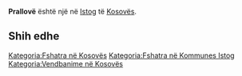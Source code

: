 {{Fshat në 
 | Emri                = Prallovë
 | EmriAlt                = 
 | NAME_SHORT_FORM=      
 | NAME_GENERIC=      
 | NAME_SORT_NAME_RO=      PRALLOVE
 | FULL_NAME_RO = Prallovë
 | FULL_NAME_ND_RO=Prallove
 | SORT_NAME_RG=PRALLOVE
 | FULL_NAME_RG=Prallovë
 | FULL_NAME_ND_RG=Prallove
 | SRP_NAME_SHORT_FORM=      
 | SRP_NAME_GENERIC=      
 | SRP_NAME_SORT_NAME_RO=      
 | SRP_FULL_NAME_RO = 
 | SRP_FULL_NAME_ND_RO=
 | SRP_SORT_NAME_RG=
 | SRP_FULL_NAME_RG=
 | SRP_FULL_NAME_ND_RG=
 | Emri (Rasa dhanore) = 
 | Figura              = 
 | Shteti              = Kosovo
 | Komuna              = Istog
 | Kodi postar         = 
 | Sipërfaqja          = 

 | Popullsia           = 

 | Regj. i popullsisë  = 
 | Dend. e popullsisë  = 
 | Faqja zyrtare       = 
 <!--- Koordinatat ----> 
 | Gjerësia            = 42.548611
 | Gjatësia            = 21.365
 | Lartësia            = 
}}
'''Prallovë''' është një [[]] në [[Istog]] të [[Kosovës]].

<!-- == Gjeografia == -->
<!-- == Historia == -->
<!-- == Demografia == -->
== Shih edhe ==
{{Komuna Istog}}
{{Kosovo-Administrata-Cung}}

[[Kategoria:Fshatra në Kosovës]]
[[Kategoria:Fshatra në Kommunes Istog]]
[[Kategoria:Vendbanime në Kosovës]]